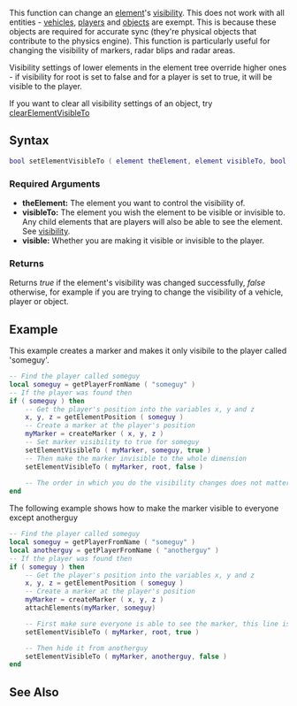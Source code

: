 
{{Server function}}
{{Needs_Checking|Can an element only be visible to one element (and its children) at a time? If so, do we need clearElementVisibleTo? If not, surely we need to remove the root element before using this function?

Does the order of setElementVisibleTo calls really not matter? [[/visibility.md|Visibility]] seems to ''imply'' that the order does matter.

Is this function particularly ''or only'' useful for changing the visibility of markers, radar blips and radar areas?|[[/User:EAi.md|EAi]][[/User:Iam2noob4u.md|Iam2noob4u]]
}}

This function can change an [[/element.md|element]]'s [[/visibility.md|visibility]]. This does not work with all entities - [[/vehicle.md|vehicle]]s, [[/player.md|player]]s and [[/object.md|object]]s are exempt. This is because these objects are required for accurate sync (they're physical objects that contribute to the physics engine). This function is particularly useful for changing the visibility of markers, radar blips and radar areas.

Visibility settings of lower elements in the element tree override higher ones - if visibility for root is set to false and for a player is set to true, it will be visible to the player.

If you want to clear all visibility settings of an object, try [[/clearElementVisibleTo.md|clearElementVisibleTo]]

==Syntax== 
<syntaxhighlight lang="lua">
bool setElementVisibleTo ( element theElement, element visibleTo, bool visible )
</syntaxhighlight> 
{{OOP||[[/element.md|element]]:setVisibleTo}}

===Required Arguments=== 
*'''theElement:''' The element you want to control the visibility of.
*'''visibleTo:''' The element you wish the element to be visible or invisible to. Any child elements that are players will also be able to see the element. See [[/visibility.md|visibility]].
*'''visible:''' Whether you are making it visible or invisible to the player.

===Returns===
Returns ''true'' if the element's visibility was changed successfully, ''false'' otherwise, for example if you are trying to change the visibility of a vehicle, player or object.

==Example== 
This example creates a marker and makes it only visibile to the player called 'someguy'.
<syntaxhighlight lang="lua">
-- Find the player called someguy
local someguy = getPlayerFromName ( "someguy" )
-- If the player was found then
if ( someguy ) then
	-- Get the player's position into the variables x, y and z
	x, y, z = getElementPosition ( someguy )
	-- Create a marker at the player's position
	myMarker = createMarker ( x, y, z )
	-- Set marker visibility to true for someguy
	setElementVisibleTo ( myMarker, someguy, true )
	-- Then make the marker invisible to the whole dimension
	setElementVisibleTo ( myMarker, root, false )
	
	-- The order in which you do the visibility changes does not matter, but ideally trues should be set before falses in order to prevent a momentary flicker.
end
</syntaxhighlight>

The following example shows how to make the marker visible to everyone except anotherguy
<syntaxhighlight lang="lua">
-- Find the player called someguy
local someguy = getPlayerFromName ( "someguy" )
local anotherguy = getPlayerFromName ( "anotherguy" )
-- If the player was found then
if ( someguy ) then
	-- Get the player's position into the variables x, y and z
	x, y, z = getElementPosition ( someguy )
	-- Create a marker at the player's position
	myMarker = createMarker ( x, y, z )
	attachElements(myMarker, someguy)

	-- First make sure everyone is able to see the marker, this line is unnecessary in this case as root visibility is set to true by default behaviour
	setElementVisibleTo ( myMarker, root, true )

	-- Then hide it from anotherguy
	setElementVisibleTo ( myMarker, anotherguy, false )
end
</syntaxhighlight>

==See Also==
{{Element_functions}}